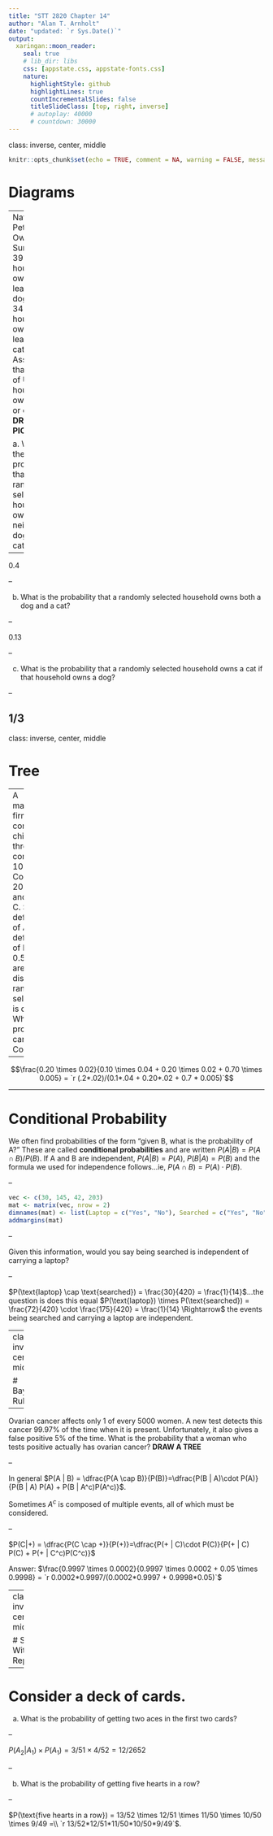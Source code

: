 ```yaml
---
title: "STT 2820 Chapter 14"
author: "Alan T. Arnholt"
date: "updated: `r Sys.Date()`"
output:
  xaringan::moon_reader:
    seal: true
    # lib_dir: libs
    css: [appstate.css, appstate-fonts.css]
    nature:
      highlightStyle: github
      highlightLines: true
      countIncrementalSlides: false
      titleSlideClass: [top, right, inverse]
      # autoplay: 40000
      # countdown: 30000
---
```

class: inverse, center, middle

```r
knitr::opts_chunk$set(echo = TRUE, comment = NA, warning = FALSE, message = FALSE)
```


# Diagrams

---
National Pet Owners Survey 39% of US households own at least one dog and 34%
of US households own at least one cat.  Assume that 60% of US households own a
dog or cat.  **DRAW A PICTURE**

a.  What is the probability that a randomly selected household owns neither a dog nor a cat?

--

0.4

--

b.  What is the probability that a randomly selected household owns both a dog and a cat?

--

0.13

--

c.  What is the probability that a randomly selected household owns a cat if that household owns a dog?

--

1/3
---
class: inverse, center, middle

# Tree

---
A manufacturing firm orders computer chips from three companies.  10% from
Company A, 20% from B and 70% from C.  Some are defective.  4% of A's are
defective; 2% of Bs are; and 0.5% of C's are.  A worker discovers a randomly
selected chip is defective.  What is the probability it came from Company B?

--

$$\frac{0.20 \times 0.02}{0.10 \times 0.04 +  0.20 \times 0.02 + 0.70 \times 0.005} = `r (.2*.02)/(0.1*.04 + 0.20*.02 + 0.7 * 0.005)`$$

---

# Conditional Probability

We often find probabilities of the form "given B, what is the probability of A?"  These are called **conditional probabilities** and are written $P(A | B) = P(A \cap B)/P(B)$.  If A and B are independent, $P(A | B)= P(A)$, $P(B | A)= P(B)$ and the formula we used for independence follows...ie, $P(A \cap B) = P(A)\cdot P(B)$.

--

```r
vec <- c(30, 145, 42, 203)
mat <- matrix(vec, nrow = 2)
dimnames(mat) <- list(Laptop = c("Yes", "No"), Searched = c("Yes", "No"))
addmargins(mat)
```

--

Given this information, would you say being searched is independent of carrying
a laptop?

--

$P(\text{laptop} \cap \text{searched}) = \frac{30}{420} = \frac{1}{14}$...the question is does this equal $P(\text{laptop}) \times P(\text{searched}) = \frac{72}{420} \cdot \frac{175}{420} = \frac{1}{14} \Rightarrow$ the events being searched and carrying a laptop are independent.


---
class: inverse, center, middle

# Bayes Rule

---

Ovarian cancer affects only 1 of every 5000 women.  A new test detects this
cancer 99.97% of the time when it is present.  Unfortunately, it also gives a
false positive 5% of the time.  What is the probability that a woman who tests
positive actually has ovarian cancer? **DRAW A TREE**

--

In general $P(A | B) = \dfrac{P(A \cap B)}{P(B)}=\dfrac{P(B | A)\cdot P(A)}{P(B | A) P(A) + P(B | A^c)P(A^c)}$.  

Sometimes $A^c$ is composed of multiple events, all of which must be considered.

--

$P(C|+) = \dfrac{P(C \cap +)}{P(+)}=\dfrac{P(+ | C)\cdot P(C)}{P(+ | C) P(C) + P(+ | C^c)P(C^c)}$

Answer: $\frac{0.9997 \times 0.0002}{0.9997 \times 0.0002 + 0.05 \times 0.9998} = `r 0.0002*0.9997/(0.0002*0.9997 + 0.9998*0.05)`$

---
class: inverse, center, middle

# Sampling Without Replacement

---

# Consider a deck of cards.

a.  What is the probability of getting two aces in the first two cards?

--

$P(A_2 | A_1)\times P(A_1) = 3/51 \times 4/52 = 12/2652$

--

b. What is the probability of getting five hearts in a row?

--

$P(\text{five hearts in a row}) = 13/52 \times 12/51 \times 11/50 \times 10/50 \times 9/49 =\\ `r 13/52*12/51*11/50*10/50*9/49`$.